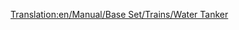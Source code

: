 [[Translation:en/Manual/Base Set/Trains/Water Tanker]]
{{hu/Navbox Vagonok}}
{{hu/Vagonok|Name=Vízszállító vagon
|Picture=[[File:en/Watertanker.png]]
|NormalCost=£1,166 ($2,332)
|NormalWeight=25 / 50 t
|NormalCapacity=25,000 liter víz
|MonoCost="
|MonoWeight=25 / 55 t
|MonoCapacity=30,000 liter víz
|MagCost="
|MagWeight=25 / 57 t
|MagCapacity=32,000 liter víz
|Description=Rakományához, a [[hu/Manual/Base Set/Cargos/Víz|vízhez]] hasonlóan csak [[hu/Manual/Éghajlatok#szubtropusi|szubtrópusi]] éghajlaton elérhető.
}}